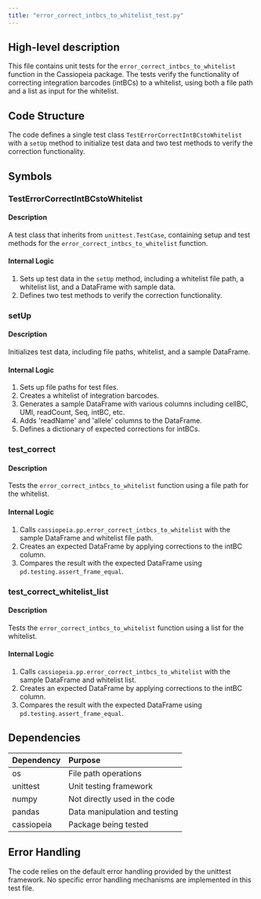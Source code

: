 ```yaml
---
title: "error_correct_intbcs_to_whitelist_test.py"
---
```


## High-level description
This file contains unit tests for the `error_correct_intbcs_to_whitelist` function in the Cassiopeia package. The tests verify the functionality of correcting integration barcodes (intBCs) to a whitelist, using both a file path and a list as input for the whitelist.

## Code Structure
The code defines a single test class `TestErrorCorrectIntBCstoWhitelist` with a `setUp` method to initialize test data and two test methods to verify the correction functionality.

## Symbols

### TestErrorCorrectIntBCstoWhitelist
#### Description
A test class that inherits from `unittest.TestCase`, containing setup and test methods for the `error_correct_intbcs_to_whitelist` function.

#### Internal Logic
1. Sets up test data in the `setUp` method, including a whitelist file path, a whitelist list, and a DataFrame with sample data.
2. Defines two test methods to verify the correction functionality.

### setUp
#### Description
Initializes test data, including file paths, whitelist, and a sample DataFrame.

#### Internal Logic
1. Sets up file paths for test files.
2. Creates a whitelist of integration barcodes.
3. Generates a sample DataFrame with various columns including cellBC, UMI, readCount, Seq, intBC, etc.
4. Adds 'readName' and 'allele' columns to the DataFrame.
5. Defines a dictionary of expected corrections for intBCs.

### test_correct
#### Description
Tests the `error_correct_intbcs_to_whitelist` function using a file path for the whitelist.

#### Internal Logic
1. Calls `cassiopeia.pp.error_correct_intbcs_to_whitelist` with the sample DataFrame and whitelist file path.
2. Creates an expected DataFrame by applying corrections to the intBC column.
3. Compares the result with the expected DataFrame using `pd.testing.assert_frame_equal`.

### test_correct_whitelist_list
#### Description
Tests the `error_correct_intbcs_to_whitelist` function using a list for the whitelist.

#### Internal Logic
1. Calls `cassiopeia.pp.error_correct_intbcs_to_whitelist` with the sample DataFrame and whitelist list.
2. Creates an expected DataFrame by applying corrections to the intBC column.
3. Compares the result with the expected DataFrame using `pd.testing.assert_frame_equal`.

## Dependencies
| Dependency | Purpose |
|:-----------|:--------|
| os | File path operations |
| unittest | Unit testing framework |
| numpy | Not directly used in the code |
| pandas | Data manipulation and testing |
| cassiopeia | Package being tested |

## Error Handling
The code relies on the default error handling provided by the unittest framework. No specific error handling mechanisms are implemented in this test file.
